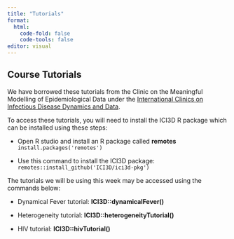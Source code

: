```yaml
---
title: "Tutorials"
format: 
  html:
    code-fold: false
    code-tools: false
editor: visual
---
```


::: callout-tip
## Course Tutorials
:::

We have borrowed these tutorials from the Clinic on the Meaningful Modelling of Epidemiological Data under the [International Clinics on Infectious Disease Dynamics and Data](http://www.ici3d.org).

To access these tutorials, you will need to install the ICI3D R package which can be installed using these steps:

-   Open R studio and install an R package called **remotes** `install.packages('remotes')`

-   Use this command to install the ICI3D package: `remotes::install_github('ICI3D/ici3d-pkg')`

The tutorials we will be using this week may be accessed using the commands below:

-   Dynamical Fever tutorial: **ICI3D::dynamicalFever()**

-   Heterogeneity tutorial: **ICI3D::heterogeneityTutorial()**

-   HIV tutorial: **ICI3D::hivTutorial()**
